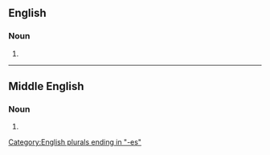 ==English==

===Noun===
{{head|en|noun form}}

# {{plural of|wickedness|lang=en}}

[[Category:English plurals ending in "-es"]]

----

==Middle English==

===Noun===
{{head|enm|noun plural form}}

# {{plural of|wickednes|lang=enm}}